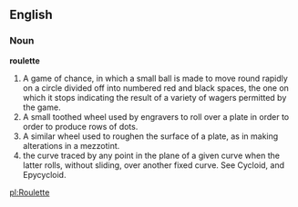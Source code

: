 ==English==

===Noun===

'''roulette'''

#A game of chance, in which a small ball is made to move round rapidly on a circle divided off into numbered red and black spaces, the one on which it stops indicating the result of a variety of wagers permitted by the game.
#A small toothed wheel used by engravers to roll over a plate in order to order to produce rows of dots.
#A similar wheel used to roughen the surface of a plate, as in making alterations in a mezzotint.
#the curve traced by any point in the plane of a given curve when the latter rolls, without sliding, over another fixed curve. See Cycloid, and Epycycloid.

[[pl:Roulette]]